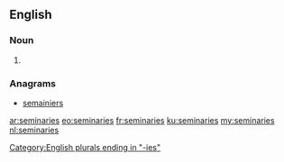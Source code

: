 ==English==

===Noun===
{{head|en|plural}}

# {{plural of|seminary|lang=en}}

===Anagrams===
* [[semainiers#English|semainiers]]

[[Category:English plurals ending in "-ies"]]

[[ar:seminaries]]
[[eo:seminaries]]
[[fr:seminaries]]
[[ku:seminaries]]
[[my:seminaries]]
[[nl:seminaries]]